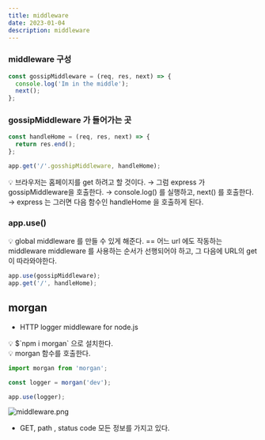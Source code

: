 ```yaml
---
title: middleware
date: 2023-01-04
description: middleware
---
```


### middleware 구성

```jsx
const gossipMiddleware = (req, res, next) => {
  console.log('Im in the middle');
  next();
};
```

### gossipMiddleware 가 들어가는 곳

```jsx
const handleHome = (req, res, next) => {
  return res.end();
};

app.get('/'.gosshipMiddleware, handleHome);
```

<aside>
💡 브라우저는 홈페이지를 get 하려고 할 것이다.
→ 그럼 express 가 gossipMiddleware을 호출한다.
→ console.log() 를 실행하고, next() 를 호출한다.
→ express 는 그러면 다음 함수인 handleHome 을 호출하게 된다.

</aside>

### app.use()

<aside>
💡 global middleware 를 만들 수 있게 해준다. == 어느 url 에도 작동하는 middleware
middleware 를 사용하는 순서가 선행되어야 하고, 그 다음에 URL의 get 이 따라와야한다.

</aside>

```jsx
app.use(gossipMiddleware);
app.get('/', handleHome);
```

## morgan

- HTTP logger middleware for node.js

<aside>
💡 $`npm i morgan` 으로 설치한다.

</aside>

<aside>
💡 morgan 함수를 호출한다.

</aside>

```jsx
import morgan from 'morgan';

const logger = morgan('dev');

app.use(logger);
```

![middleware.png](/44/middleware.png)

- GET, path , status code 모든 정보를 가지고 있다.
